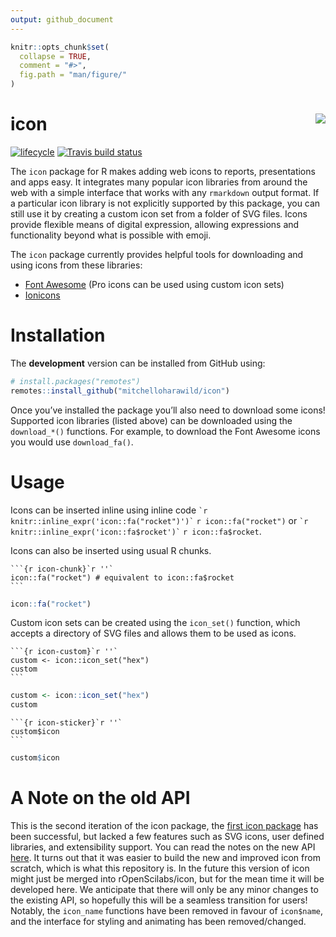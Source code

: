 ```yaml
---
output: github_document
---
```


<!-- README.md is generated from README.Rmd. Please edit that file -->

```r
knitr::opts_chunk$set(
  collapse = TRUE,
  comment = "#>",
  fig.path = "man/figure/"
)
```

# icon <img src="man/figure/logo.png" align="right" />

[![lifecycle](https://img.shields.io/badge/lifecycle-experimental-orange.svg)](https://www.tidyverse.org/lifecycle/#experimental)
[![Travis build status](https://travis-ci.org/mitchelloharawild/icon.svg?branch=master)](https://travis-ci.org/mitchelloharawild/icon)
<!-- [![CRAN_Status_Badge](http://www.r-pkg.org/badges/version/icon)](https://cran.r-project.org/package=icon) -->
<!-- [![Downloads](http://cranlogs.r-pkg.org/badges/icon?color=brightgreen)](https://cran.r-project.org/package=icon) -->

The `icon` package for R makes adding web icons to reports, presentations and apps easy. It integrates many popular icon libraries from around the web with a simple interface that works with any `rmarkdown` output format. If a particular icon library is not explicitly supported by this package, you can still use it by creating a custom icon set from a folder of SVG files. Icons provide flexible means of digital expression, allowing expressions and functionality beyond what is possible with emoji.

The `icon` package currently provides helpful tools for downloading and using icons from these libraries:

* [Font Awesome](https://github.com/FortAwesome/Font-Awesome/) (Pro icons can be used using custom icon sets)
* [Ionicons](https://github.com/ionic-team/ionicons/)

# Installation

The **development** version can be installed from GitHub using:

```r
# install.packages("remotes")
remotes::install_github("mitchelloharawild/icon")
```

Once you've installed the package you'll also need to download some icons! Supported icon libraries (listed above) can be downloaded using the `download_*()` functions. For example, to download the Font Awesome icons you would use `download_fa()`.

# Usage

Icons can be inserted inline using inline code `` `r knitr::inline_expr('icon::fa("rocket")')` `` `r icon::fa("rocket")` or `` `r knitr::inline_expr('icon::fa$rocket')` `` `r icon::fa$rocket`. 

Icons can also be inserted using usual R chunks.

````
```{r icon-chunk}`r ''`
icon::fa("rocket") # equivalent to icon::fa$rocket
```
````
```r
icon::fa("rocket")
```

Custom icon sets can be created using the `icon_set()` function, which accepts a directory of SVG files and allows them to be used as icons.

````
```{r icon-custom}`r ''`
custom <- icon::icon_set("hex")
custom
```
````
```r
custom <- icon::icon_set("hex")
custom
```

````
```{r icon-sticker}`r ''`
custom$icon
```
````
```r
custom$icon
```


# A Note on the old API

This is the second iteration of the icon package, the [first icon package](https://github.com/ropenscilabs/icon) has been successful, but lacked a few features such as SVG icons, user defined libraries, and extensibility support. You can read the notes on the new API [here](https://github.com/ropenscilabs/icon/issues/19). It turns out that it was easier to build the new and improved icon from scratch, which is what this repository is. In the future this version of icon might just be merged into rOpenScilabs/icon, but for the mean time it will be developed here. We anticipate that there will only be any minor changes to the existing API, so hopefully this will be a seamless transition for users! Notably, the `icon_name` functions have been removed in favour of `icon$name`, and the interface for styling and animating has been removed/changed.


